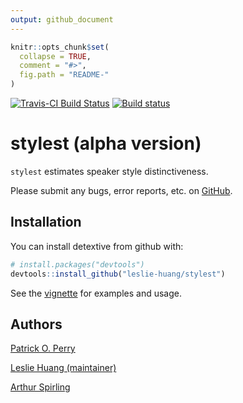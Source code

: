 ```yaml
---
output: github_document
---
```


<!-- README.md is generated from README.Rmd. Please edit that file -->

```r
knitr::opts_chunk$set(
  collapse = TRUE,
  comment = "#>",
  fig.path = "README-"
)
```

[![Travis-CI Build Status](https://travis-ci.org/leslie-huang/stylest.svg?branch=master)](https://travis-ci.org/leslie-huang/stylest) [![Build status](https://ci.appveyor.com/api/projects/status/384insyingv6jcg2?svg=true)](https://ci.appveyor.com/project/leslie-huang/stylest)

# stylest (alpha version)

`stylest` estimates speaker style distinctiveness.

Please submit any bugs, error reports, etc. on <a href="https://github.com/leslie-huang/stylest/issues">GitHub</a>.

## Installation

You can install detextive from github with:

```r
# install.packages("devtools")
devtools::install_github("leslie-huang/stylest")
```

See the <a href="https://github.com/leslie-huang/stylest/blob/master/vignettes/stylest-vignette.md">vignette</a> for examples and usage.

## Authors

<a href="https://github.com/patperry">Patrick O. Perry</a>

<a href="http://leslie-huang.github.io">Leslie Huang (maintainer)</a>

<a href="https://github.com/ArthurSpirling/">Arthur Spirling</a>

